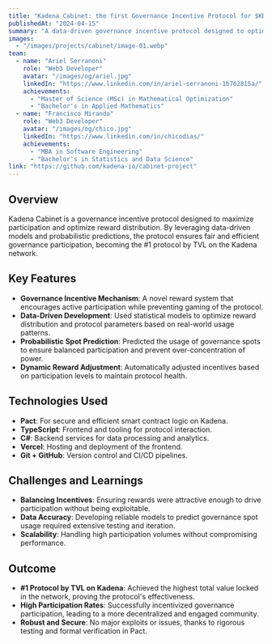 ```yaml
---
title: "Kadena Cabinet: the first Governance Incentive Protocol for $KDA"
publishedAt: "2024-04-15"
summary: "A data-driven governance incentive protocol designed to optimize participation and rewards, achieving #1 TVL on the Kadena network."
images:
  - "/images/projects/cabinet/image-01.webp"
team:
  - name: "Ariel Serranoni"
    role: "Web3 Developer"
    avatar: "/images/og/ariel.jpg"
    linkedIn: "https://www.linkedin.com/in/ariel-serranoni-1b762815a/"
    achievements:
      - "Master of Science (MSc) in Mathematical Optimization"
      - "Bachelor's in Applied Mathematics"
  - name: "Francisco Miranda"
    role: "Web3 Developer"
    avatar: "/images/og/chico.jpg"
    linkedIn: "https://www.linkedin.com/in/chicodias/"
    achievements:
      - "MBA in Software Engineering"
      - "Bachelor's in Statistics and Data Science"
link: "https://github.com/kadena-io/cabinet-project"
---
```

## Overview
Kadena Cabinet is a governance incentive protocol designed to maximize participation and optimize reward distribution. By leveraging data-driven models and probabilistic predictions, the protocol ensures fair and efficient governance participation, becoming the #1 protocol by TVL on the Kadena network.

## Key Features
- **Governance Incentive Mechanism**: A novel reward system that encourages active participation while preventing gaming of the protocol.
- **Data-Driven Development**: Used statistical models to optimize reward distribution and protocol parameters based on real-world usage patterns.
- **Probabilistic Spot Prediction**: Predicted the usage of governance spots to ensure balanced participation and prevent over-concentration of power.
- **Dynamic Reward Adjustment**: Automatically adjusted incentives based on participation levels to maintain protocol health.

## Technologies Used
- **Pact**: For secure and efficient smart contract logic on Kadena.
- **TypeScript**: Frontend and tooling for protocol interaction.
- **C#**: Backend services for data processing and analytics.
- **Vercel**: Hosting and deployment of the frontend.
- **Git + GitHub**: Version control and CI/CD pipelines.

## Challenges and Learnings
- **Balancing Incentives**: Ensuring rewards were attractive enough to drive participation without being exploitable.
- **Data Accuracy**: Developing reliable models to predict governance spot usage required extensive testing and iteration.
- **Scalability**: Handling high participation volumes without compromising performance.

## Outcome
- **#1 Protocol by TVL on Kadena**: Achieved the highest total value locked in the network, proving the protocol's effectiveness.
- **High Participation Rates**: Successfully incentivized governance participation, leading to a more decentralized and engaged community.
- **Robust and Secure**: No major exploits or issues, thanks to rigorous testing and formal verification in Pact.
